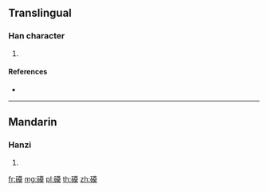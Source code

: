{{character info/new}}
==Translingual==

===Han character===
{{Han char|rn=112|rad=石|as=12|sn=17|four=|canj=MRTWK}}

# {{defn|Han|sort=石12}}

====References====
* {{Han ref|kx=0836.300|dkj=24482|dj=1254.010|hdz=42456.180|uh=78F8|ud=30968}}

----

==Mandarin==

===Hanzi===
{{cmn-hanzi|pin=[[dìng]] ([[ding4]]), [[kuàng]] ([[kuang4]])|wg=ting<sup>4</sup>, k'uang<sup>4</sup>}}

# {{defn|lang=cmn|sort=石12}}

[[fr:磸]]
[[mg:磸]]
[[pl:磸]]
[[th:磸]]
[[zh:磸]]